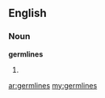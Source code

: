 ==English==

===Noun===
'''germlines'''

# {{plural of|[[germline]]}}

[[ar:germlines]]
[[my:germlines]]